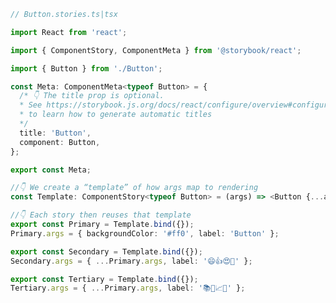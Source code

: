 ```ts
// Button.stories.ts|tsx

import React from 'react';

import { ComponentStory, ComponentMeta } from '@storybook/react';

import { Button } from './Button';

const Meta: ComponentMeta<typeof Button> = {
  /* 👇 The title prop is optional.
  * See https://storybook.js.org/docs/react/configure/overview#configure-story-loading
  * to learn how to generate automatic titles
  */
  title: 'Button',
  component: Button,
};

export const Meta;

//👇 We create a “template” of how args map to rendering
const Template: ComponentStory<typeof Button> = (args) => <Button {...args} />;

//👇 Each story then reuses that template
export const Primary = Template.bind({});
Primary.args = { backgroundColor: '#ff0', label: 'Button' };

export const Secondary = Template.bind({});
Secondary.args = { ...Primary.args, label: '😄👍😍💯' };

export const Tertiary = Template.bind({});
Tertiary.args = { ...Primary.args, label: '📚📕📈🤓' };
```